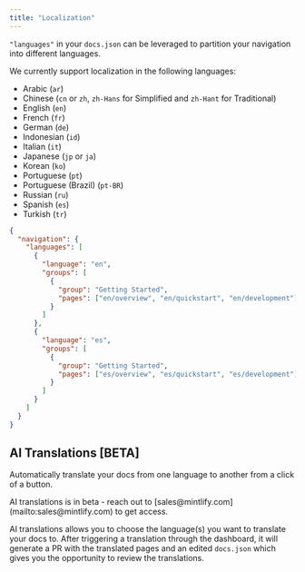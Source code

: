 ```yaml
---
title: "Localization"
---
```


`"languages"` in your `docs.json` can be leveraged to partition your navigation into different languages.

We currently support localization in the following languages:

- Arabic (`ar`)
- Chinese (`cn` or `zh`, `zh-Hans` for Simplified and `zh-Hant` for Traditional)
- English (`en`)
- French (`fr`)
- German (`de`)
- Indonesian (`id`)
- Italian (`it`)
- Japanese (`jp` or `ja`)
- Korean (`ko`)
- Portuguese (`pt`)
- Portuguese (Brazil) (`pt-BR`)
- Russian (`ru`)
- Spanish (`es`)
- Turkish (`tr`)

```json docs.json
{
  "navigation": {
    "languages": [
      {
        "language": "en",
        "groups": [
          {
            "group": "Getting Started",
            "pages": ["en/overview", "en/quickstart", "en/development"]
          }
        ]
      },
      {
        "language": "es",
        "groups": [
          {
            "group": "Getting Started",
            "pages": ["es/overview", "es/quickstart", "es/development"]
          }
        ]
      }
    ]
  }
}
```

## AI Translations [BETA]

Automatically translate your docs from one language to another from a click of a button.

<Info>
  AI translations is in beta - reach out to [sales@mintlify.com](mailto:sales@mintlify.com) to get access.
</Info>

AI translations allows you to choose the language(s) you want to translate your docs to. After triggering a translation through the dashboard, it will generate a PR with the translated pages and an edited `docs.json` which gives you the opportunity to review the translations.